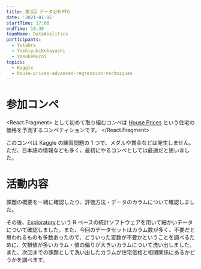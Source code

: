 ```yaml
---
title: 第1回 データ分析MTG
date: '2021-01-15'
startTime: 17:00
endTime: 18:30
teamName: DataAnalitics
participants:
  - YutaUra
  - YoshiyukiKobayashi
  - YosukeMuroi
topics:
  - Kaggle
  - house-prices-advanced-regression-techniques
---
```


# 参加コンペ

<React.Fragment>
  <team name="DataAnalitics" /> として初めて取り組むコンペは [House
  Prices](https://www.kaggle.com/c/house-prices-advanced-regression-techniques)
  という住宅の価格を予測するコンペティションです。
</React.Fragment>

このコンペは Kaggle の練習問題の 1 つで、メダルや賞金などは発生しません。ただ、日本語の情報なども多く、最初にやるコンペとしては最適だと思いました。

# 活動内容

課題の概要を一緒に確認したり、評価方法・データのカラムについて確認しました。

その後、[Exploratory](https://exploratory.io/)という R ベースの統計ソフトウェアを用いて細かいデータについて確認しました。また、今回のデータセットはカラム数が多く、不要だと思われるものも多数あったので、どういった変数が不要かということを調べるために、欠損値が多いカラム・値の偏りが大きいカラムについて洗い出しました。また、次回までの課題として洗い出したカラムが住宅価格と相関関係にあるかどうかを調べます。
